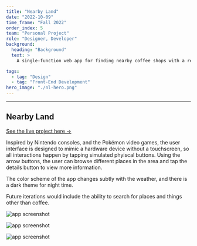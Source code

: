 ```yaml
---
title: "Nearby Land"
date: "2022-10-09"
time_frame: "Fall 2022"
order_index: 5
team: "Personal Project"
role: "Designer, Developer"
background:
  heading: "Background"
  text: >
    A single-function web app for finding nearby coffee shops with a retro-inspired interface built in collaboration with Leo Mancini.

tags:
  - tag: "Design"
  - tag: "Front-End Development"
hero_image: "./nl-hero.png"
---
```


---

<MdxLayout col="10" offset="0">

## Nearby Land

<p>
  <a
    className='live-project-link'
    href='http://coffee.nearby.land'
    target='_blank'>
    See the live project here &rarr;
  </a>
</p>

Inspired by Nintendo consoles, and the Pokémon video games, the user interface is designed to mimic a hardware device without a touchscreen, so all interactions happen by tapping simulated phyiscal buttons. Using the arrow buttons, the user can browse different places in the area and tap the details button to view more information.

The color scheme of the app changes subtly with the weather, and there is a dark theme for night time.

Future iterations would include the ability to search for places and things other than coffee.

</MdxLayout>

<MdxLayout col="12" offset="0">

![app screenshot](./cloudy-day.png)

</MdxLayout>

<MdxLayout col="12" offset="0">

![app screenshot](./rainy-day.png)

</MdxLayout>

<MdxLayout col="12" offset="0">

![app screenshot](./rainy-night.png)

</MdxLayout>
